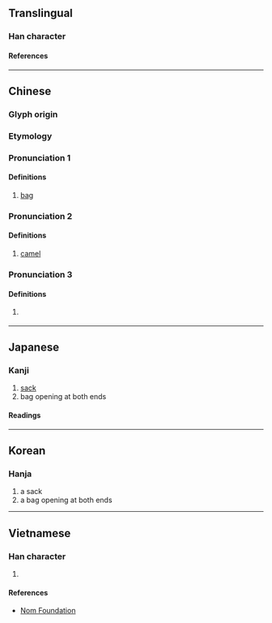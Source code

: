 {{character info/new}}
==Translingual==

===Han character===
{{Han char|rn=75|rad=木|as=12|sn=16|four=40904|canj=JBMRD}}

====References====
{{Han ref|kx=0553.080|dkj=15533|dj=0941.210|hdz=21289.050|uh=6A50}}

----

==Chinese==
{{zh-forms|alt=𢄿,槖,𢅍,𡇈}}

===Glyph origin===
{{Han etym}}

===Etymology===
{{theaji|lok/lop/lak}}

===Pronunciation 1===
{{zh-pron
|m=tuó
|c=tok3
|mn=lok/lop/lak
|mc=y
|oc=y
|ma=
|cat=n
}}

====Definitions====
{{zh-hanzi}}

# [[bag]]

===Pronunciation 2===
{{zh-pron
|m=luò
|cat=n
}}

====Definitions====
{{zh-hanzi}}

# [[camel]]

===Pronunciation 3===
{{zh-pron
|m=dù
|cat=pn
}}

====Definitions====
{{zh-hanzi}}

# {{zh-hg}} {{n-g|A place name.}}

----

==Japanese==

===Kanji===
{{ja-kanji|grade=|rs=木12}}

# [[sack]]
# bag opening at both ends

====Readings====
{{ja-readings
|on=たく, しゃ
|kun=ふくろ, ふいご
}}

----

==Korean==

===Hanja===
{{ko-hanja|탁}}

# a sack
# a bag opening at both ends

----

==Vietnamese==

===Han character===
{{vi-readings|rs=木12|reading=thác}}

# {{rfdef|vi|sort=木12}}

====References====
* [http://nomfoundation.org/common/nom_details.php?codepoint=6a50 Nom Foundation]